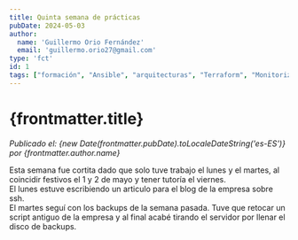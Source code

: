 ```yaml
---
title: Quinta semana de prácticas
pubDate: 2024-05-03
author: 
  name: 'Guillermo Orio Fernández'
  email: 'guillermo.orio27@gmail.com'
type: 'fct'
id: 1
tags: ["formación", "Ansible", "arquitecturas", "Terraform", "Monitorización", "Nagios", "Kubernetes", "Backups", "Soporte"]
---
```

# {frontmatter.title}
*Publicado el: {new Date(frontmatter.pubDate).toLocaleDateString('es-ES')} por {frontmatter.author.name}*

Esta semana fue cortita dado que solo tuve trabajo el lunes y el martes, al coincidir festivos el 1 y 2 de mayo y tener tutoría el viernes.  
El lunes estuve escribiendo un articulo para el blog de la empresa sobre ssh.  
El martes seguí con los backups de la semana pasada. Tuve que retocar un script antiguo de la empresa y al final acabé tirando el servidor por llenar el disco de backups.